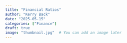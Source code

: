 ```yaml
---
title: "Financial Ratios"
author: "Kerry Back"
date: "2025-05-15"
categories: ["Finance"]
draft: true
image: "thumbnail.jpg"  # You can add an image later
---
```


